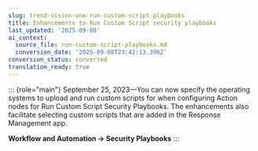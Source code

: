 ```yaml
---
slug: trend-vision-one-run-custom-script-playbooks
title: Enhancements to Run Custom Script security playbooks
last_updated: '2025-09-08'
ai_context:
  source_file: run-custom-script-playbooks.md
  conversion_date: '2025-09-08T23:42:13.396Z'
conversion_status: converted
translation_ready: true
---
```


::: {role="main"}
September 25, 2023—You can now specify the operating systems to upload and run custom scripts for when configuring Action nodes for Run Custom Script Security Playbooks. The enhancements also facilitate selecting custom scripts that are added in the Response Management app.

**Workflow and Automation → Security Playbooks**
:::
